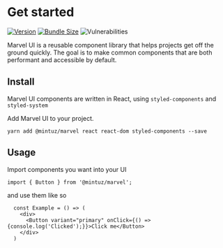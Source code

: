 
<Meta title="0. Marvel|1 Getting started" />

# Get started

[![Version](https://img.shields.io/npm/v/@mintuz/marvel)](https://www.npmjs.com/package/@mintuz/marvel)
[![Bundle Size](https://img.shields.io/bundlephobia/minzip/@mintuz/marvel)](https://bundlephobia.com/result?p=@mintuz/marvel)
![Vulnerabilities](https://img.shields.io/snyk/vulnerabilities/npm/@mintuz/marvel)

Marvel UI is a reusable component library that helps projects get off the ground quickly. The goal is to make common components that are both performant and accessible by default.

## Install

Marvel UI components are written in React, using `styled-components` and `styled-system`

Add Marvel UI to your project.

`yarn add @mintuz/marvel react react-dom styled-components --save`

## Usage

Import components you want into your UI

`import { Button } from '@mintuz/marvel';`

and use them like so

```
  const Example = () => (
    <div>
      <Button variant="primary" onClick={() => {console.log('Clicked');}}>Click me</Button>
    </div>
  )
```
